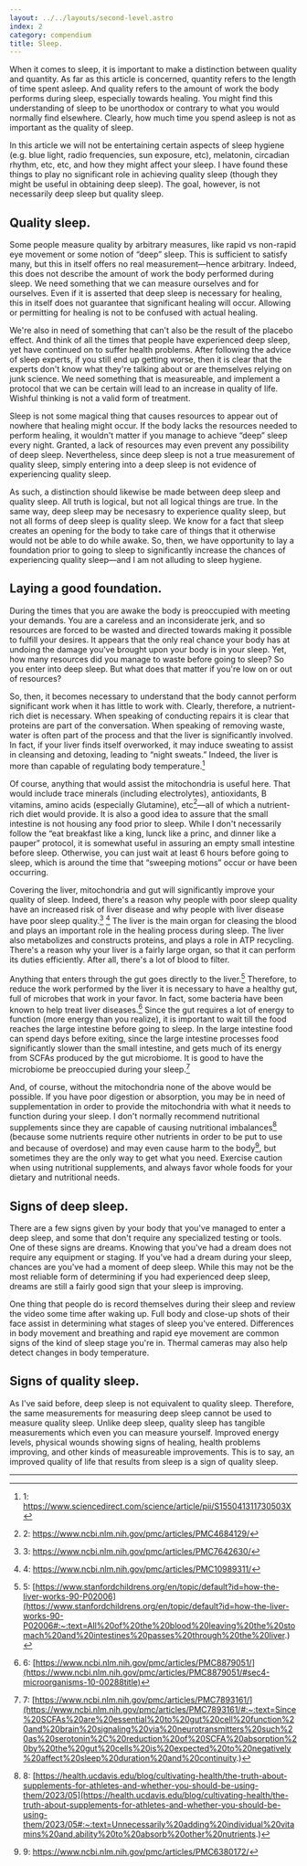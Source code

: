 ```yaml
---
layout: ../../layouts/second-level.astro
index: 2
category: compendium
title: Sleep.
---
```


When it comes to sleep, it is important to make a distinction between quality and quantity.
As far as this article is concerned, quantity refers to the length of time spent asleep.
And quality refers to the amount of work the body performs during sleep, especially towards healing.
You might find this understanding of sleep to be unorthodox or contrary to what you would normally find elsewhere.
Clearly, how much time you spend asleep is not as important as the quality of sleep.

In this article we will not be entertaining certain aspects of sleep hygiene (e.g. blue light, radio frequencies, sun exposure, etc), melatonin, circadian rhythm, etc, etc, and how they might affect your sleep.
I have found these things to play no significant role in achieving quality sleep (though they might be useful in obtaining deep sleep).
The goal, however, is not necessarily deep sleep but quality sleep.

## Quality sleep.

Some people measure quality by arbitrary measures, like rapid vs non-rapid eye movement or some notion of &ldquo;deep&rdquo; sleep.
This is sufficient to satisfy many, but this in itself offers no real measurement&mdash;hence arbitrary.
Indeed, this does not describe the amount of work the body performed during sleep.
We need something that we can measure ourselves and for ourselves.
Even if it is asserted that deep sleep is necessary for healing, this in itself does not guarantee that significant healing will occur.
Allowing or permitting for healing is not to be confused with actual healing.

We're also in need of something that can't also be the result of the placebo effect.
And think of all the times that people have experienced deep sleep, yet have continued on to suffer health problems.
After following the advice of sleep experts, if you still end up getting worse, then it is clear that the experts don't know what they're talking about or are themselves relying on junk science.
We need something that is measureable, and implement a protocol that we can be certain will lead to an increase in quality of life.
Wishful thinking is not a valid form of treatment.

Sleep is not some magical thing that causes resources to appear out of nowhere that healing might occur.
If the body lacks the resources needed to perform healing, it wouldn't matter if you manage to achieve &ldquo;deep&rdquo; sleep every night.
Granted, a lack of resources may even prevent any possibility of deep sleep.
Nevertheless, since deep sleep is not a true measurement of quality sleep, simply entering into a deep sleep is not evidence of experiencing quality sleep.

As such, a distinction should likewise be made between deep sleep and quality sleep.
All truth is logical, but not all logical things are true.
In the same way, deep sleep may be necesasry to experience quality sleep, but not all forms of deep sleep is quality sleep.
We know for a fact that sleep creates an opening for the body to take care of things that it otherwise would not be able to do while awake.
So, then, we have opportunity to lay a foundation prior to going to sleep to significantly increase the chances of experiencing quality sleep&mdash;and I am not alluding to sleep hygiene.

## Laying a good foundation.

During the times that you are awake the body is preoccupied with meeting your demands.
You are a careless and an inconsiderate jerk, and so resources are forced to be wasted and directed towards making it possible to fulfill your desires.
It appears that the only real chance your body has at undoing the damage you've brought upon your body is in your sleep.
Yet, how many resources did you manage to waste before going to sleep?
So you enter into deep sleep.
But what does that matter if you're low on or out of resources?

So, then, it becomes necessary to understand that the body cannot perform significant work when it has little to work with.
Clearly, therefore, a nutrient-rich diet is necessary.
When speaking of conducting repairs it is clear that proteins are part of the conversation.
When speaking of removing waste, water is often part of the process and that the liver is significantly involved.
In fact, if your liver finds itself overworked, it may induce sweating to assist in cleansing and detoxing, leading to &ldquo;night sweats.&rdquo;
Indeed, the liver is more than capable of regulating body temperature.[^1]

Of course, anything that would assist the mitochondria is useful here.
That would include trace minerals (including electrolytes), antioxidants, B vitamins, amino acids (especially Glutamine), etc[^2]&mdash;all of which a nutrient-rich diet would provide.
It is also a good idea to assure that the small intestine is not housing any food prior to sleep.
While I don't necessarily follow the &ldquo;eat breakfast like a king, lunck like a princ, and dinner like a pauper&rdquo; protocol, it is somewhat useful in assuring an empty small intestine before sleep.
Otherwise, you can just wait at least 6 hours before going to sleep, which is around the time that &ldquo;sweeping motions&rdquo; occur or have been occurring.

Covering the liver, mitochondria and gut will significantly improve your quality of sleep.
Indeed, there's a reason why people with poor sleep quality have an increased risk of liver disease and why people with liver disease have poor sleep quality.[^3] [^4]
The liver is the main organ for cleasing the blood and plays an important role in the healing process during sleep.
The liver also metabolizes and constructs proteins, and plays a role in ATP recycling.
There's a reason why your liver is a fairly large organ, so that it can perform its duties efficiently.
After all, there's a lot of blood to filter.

Anything that enters through the gut goes directly to the liver.[^5]
Therefore, to reduce the work performed by the liver it is necessary to have a healthy gut, full of microbes that work in your favor.
In fact, some bacteria have been known to help treat liver diseases.[^6]
Since the gut requires a lot of energy to function (more energy than you realize), it is important to wait till the food reaches the large intestine before going to sleep.
In the large intestine food can spend days before exiting, since the large intestine processes food significantly slower than the small intestine, and gets much of its energy from SCFAs produced by the gut microbiome.
It is good to have the microbiome be preoccupied during your sleep.[^7]

And, of course, without the mitochondria none of the above would be possible.
If you have poor digestion or absorption, you may be in need of supplementation in order to provide the mitochondria with what it needs to function during your sleep.
I don't normally recommend nutritional supplements since they are capable of causing nutritional imbalances[^8] (because some nutrients require other nutrients in order to be put to use and because of overdose) and may even cause harm to the body[^9], but sometimes they are the only way to get what you need.
Exercise caution when using nutritional supplements, and always favor whole foods for your dietary and nutritional needs.

## Signs of deep sleep.

There are a few signs given by your body that you've managed to enter a deep sleep, and some that don't require any specialized testing or tools.
One of these signs are dreams.
Knowing that you've had a dream does not require any equipment or staging.
If you've had a dream during your sleep, chances are you've had a moment of deep sleep.
While this may not be the most reliable form of determining if you had experienced deep sleep, dreams are still a fairly good sign that your sleep is improving.

One thing that people do is record themselves during their sleep and review the video some time after waking up.
Full body and close-up shots of their face assist in determining what stages of sleep you've entered.
Differences in body movement and breathing and rapid eye movement are common signs of the kind of sleep stage you're in.
Thermal cameras may also help detect changes in body temperature.

## Signs of quality sleep.

As I've said before, deep sleep is not equivalent to quality sleep.
Therefore, the same measurements for measuring deep sleep cannot be used to measure quality sleep.
Unlike deep sleep, quality sleep has tangible measurements which even you can measure yourself.
Improved energy levels, physical wounds showing signs of healing, health problems improving, and other kinds of measureable improvements. 
This is to say, an improved quality of life that results from sleep is a sign of quality sleep.

<hr class="footnotes-bar"/>

[^1]: 1: https://www.sciencedirect.com/science/article/pii/S155041311730503X
[^2]: 2: https://www.ncbi.nlm.nih.gov/pmc/articles/PMC4684129/
[^3]: 3: https://www.ncbi.nlm.nih.gov/pmc/articles/PMC7642630/
[^4]: 4: https://www.ncbi.nlm.nih.gov/pmc/articles/PMC10989311/
[^5]: 5: [https://www.stanfordchildrens.org/en/topic/default?id=how-the-liver-works-90-P02006](https://www.stanfordchildrens.org/en/topic/default?id=how-the-liver-works-90-P02006#:~:text=All%20of%20the%20blood%20leaving%20the%20stomach%20and%20intestines%20passes%20through%20the%20liver.)
[^6]: 6: [https://www.ncbi.nlm.nih.gov/pmc/articles/PMC8879051/](https://www.ncbi.nlm.nih.gov/pmc/articles/PMC8879051/#sec4-microorganisms-10-00288title)
[^7]: 7: [https://www.ncbi.nlm.nih.gov/pmc/articles/PMC7893161/](https://www.ncbi.nlm.nih.gov/pmc/articles/PMC7893161/#:~:text=Since%20SCFAs%20are%20essential%20to%20gut%20cell%20function%20and%20brain%20signaling%20via%20neurotransmitters%20such%20as%20serotonin%2C%20reduction%20of%20SCFA%20absorption%20by%20the%20gut%20cells%20is%20expected%20to%20negatively%20affect%20sleep%20duration%20and%20continuity.)
[^8]: 8: [https://health.ucdavis.edu/blog/cultivating-health/the-truth-about-supplements-for-athletes-and-whether-you-should-be-using-them/2023/05](https://health.ucdavis.edu/blog/cultivating-health/the-truth-about-supplements-for-athletes-and-whether-you-should-be-using-them/2023/05#:~:text=Unnecessarily%20adding%20individual%20vitamins%20and,ability%20to%20absorb%20other%20nutrients.)
[^9]: 9: https://www.ncbi.nlm.nih.gov/pmc/articles/PMC6380172/
